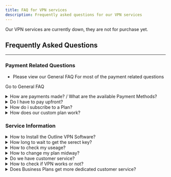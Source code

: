 ```yaml
---
title: FAQ for VPN services
description: Frequently asked questions for our VPN services
---
```


<Aside type="danger">Our VPN services are currently down, they are not for purchase yet. </Aside>

## Frequently Asked Questions 
---

### Payment Related Questions
- Please view our General FAQ For most of the payment related questions

<LinkButton href="../../../faq/#payment-related-questions">Go to General FAQ</LinkButton>

<details>
  <summary id="payment-method">How are payments made? / What are the available Payment Methods?</summary>
    To view how payments are made please [Visit This Page](../../../faq/#payment-methods-faq1)
</details>

<details>
    <summary id="upfront-pay"> Do I have to pay upfront? </summary>
    Short Answer is yes, you have to pay upfront. 
    - If you have made a contract with us for 6 months, you must pay upfront.
</details>

<details>
    <summary id="form"> How do i subscribe to a Plan? </summary>
    - please fill out [This form](https://url.asop.asia/services/vpn/form.html)
        - you will receive an message with the invoice and payment details, via your preferred contact method.

</details>

<details>
    <summary id="custom-plan-pricing"> How does our custom plan work? </summary>
    - every user will get `100GB / month` and `25 mbps` and `1 serect key` as a base plan (bronze plan). 
    The following are the prices for how much you want to add to your base plan:
        - Start with 2500 kyat.
        - Every `50 GB` = `1375 kyat`.
        - Every `5 mbps` = `1000 kyat`.
        - Every `1 serect key` = `2500 kyat`
    - For Custom pricing, please contact us. We may give discounts if plans are bought in bulk,
        - eg, more than 2000 GB / month or more than 100 mbps or more than 10 serect keys.
</details>


### Service Information 

<details>
    <summary id="install"> How to Install the Outline VPN Software?</summary>

1) Download and install the Outline app for your device:

- iOS: [IOS Download Link](https://itunes.apple.com/app/outline-app/id1356177741)
- MacOS: [MacOS Download Link](https://itunes.apple.com/app/outline-app/id1356178125)
- Windows: [Windows Download Link .exe](https://s3.amazonaws.com/outline-releases/client/windows/stable/Outline-Client.exe)
- Linux: [Linux Download Link .AppImage](https://s3.amazonaws.com/outline-releases/client/linux/stable/Outline-Client.AppImage)
- Android: [Andriod Download Link, Google Play](https://play.google.com/store/apps/details?id=org.outline.android.client)
- Android alternative link: [Andriod Download Link, .apk](https://s3.amazonaws.com/outline-releases/client/android/stable/Outline-Client.apk)

2) You will receive an access key that starts with ss://. Once your receive it, copy this access key.

3) Open the Outline client app. If your access key is auto-detected, tap "Connect" and proceed. If your access key is not auto-detected, then paste it in the field, then tap "Connect" and proceed.

4) You are now connected to the VPN. Enjoy!

</details>

<details>
    <summary id="wait"> How long to wait to get the serect key? </summary>
    Usually, you may have to wait 12 hours, but on some days, it may take up to 48 hours.
</details>

<details>
    <summary id="useage"> How to check my useage? </summary>
    To check how much data transfer you have used, please contact us and request an statement or log.
    We will give you a file in which you can see you useage.
        - this file will contains data about your useage, plan, and other useful information.
        - contact us by email or viber for this file.
            - you must include your invoice number & contact method (such as email or phone) in your message.
</details>

<details>
    <summary id="change-plan"> How to change my plan midway? </summary>
    You are able to change your plans during the subscription period but the old plan will be voided and the new plan will take place. 
    - This means, you are no longer able to use the old plan, and must use the new plan for how ever long you subscribed.
    - We Recommended if you reached your data limits, you can consider added more data into your data limit, but you do have to pay 10% extra for adding more data.
</details>

<details>
    <summary id="customer-service"> Do we have customer service? </summary>
    Yes. You can receive customer service via messenger, email, viber.
    - email: **[customer@asop.asia](mailto:customer@asop.asia)**
    - viber: **+95 9786083201**
    - messenger: **[Message us!](https://url.asop.asia/facebook.html)**
</details>

<details>
    <summary id="check"> How to check if VPN works or not?</summary>
    Go to [whatsmyip.com](https://whatsmyip.com/) and check if your ip address is same as the provided one. If it works, it should show a different region from where you're living.
</details>

<details>
    <summary id="Business-plan-service"> Does Business Plans get more dedicated customer service? </summary>
    Yes we offer dedicated customer service for B3 or higher plans.
    You will get a special email adresses and viber number for dedicated customer service.
</details>


